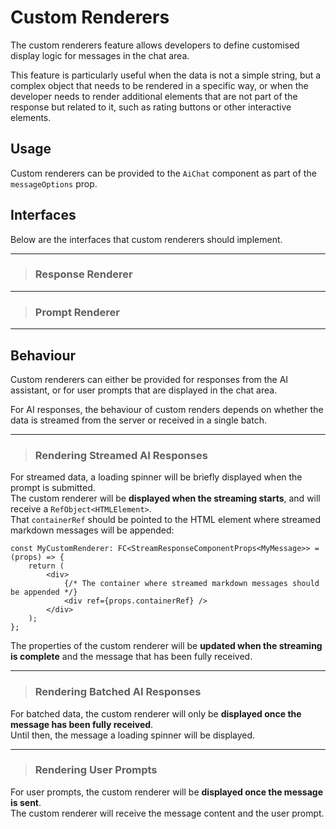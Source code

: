 




# Custom Renderers

The custom renderers feature allows developers to define customised display logic for messages in the chat area.

This feature is particularly useful when the data is not a simple string, but a complex object that needs to be rendered
in a specific way, or when the developer needs to render additional elements that are not part of the response
but related to it, such as rating buttons or other interactive elements.

## Usage

Custom renderers can be provided to the `AiChat` component as part of the `messageOptions` prop.

<PlatformSelector reactJs={ConfigReactJs} javascript={ConfigJavaScript}/>

## Interfaces

Below are the interfaces that custom renderers should implement.

---

> ### Response Renderer

<PlatformSelector reactJs={ResponseInterfaceReactJs} javascript={ResponseInterfaceJavaScript}/>

---

> ### Prompt Renderer

<PlatformSelector reactJs={PromptInterfaceReactJs} javascript={PromptInterfaceJavaScript}/>

---

## Behaviour

Custom renderers can either be provided for responses from the AI assistant, or for user prompts that are displayed
in the chat area.

For AI responses, the behaviour of custom renders depends on whether the data is streamed from the server or received
in a single batch.

---

> ### Rendering Streamed AI Responses

For streamed data, a loading spinner will be briefly displayed when the prompt is submitted.<br />
The custom renderer will be **displayed when the streaming starts**, and will receive a `RefObject<HTMLElement>`.<br />
That `containerRef` should be pointed to the HTML element where streamed markdown messages will be appended:

```tsx
const MyCustomRenderer: FC<StreamResponseComponentProps<MyMessage>> = (props) => {
    return (
        <div>
            {/* The container where streamed markdown messages should be appended */}
            <div ref={props.containerRef} />
        </div>
    );
};
```

The properties of the custom renderer will be **updated when the streaming is complete** and the message that has been
fully received.

---

> ### Rendering Batched AI Responses

For batched data, the custom renderer will only be **displayed once the message has been fully received**.<br />
Until then, the message a loading spinner will be displayed.

---

> ### Rendering User Prompts

For user prompts, the custom renderer will be **displayed once the message is sent**.<br />
The custom renderer will receive the message content and the user prompt.
